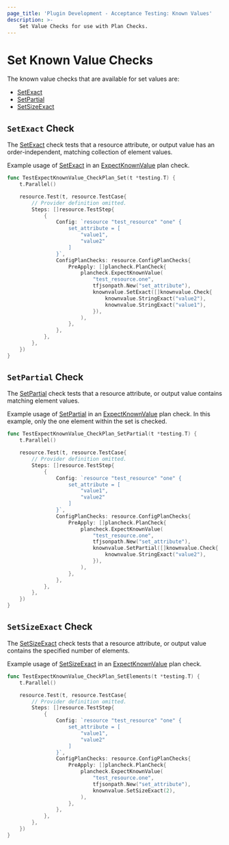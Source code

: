 ```yaml
---
page_title: 'Plugin Development - Acceptance Testing: Known Values'
description: >-
    Set Value Checks for use with Plan Checks.
---
```


# Set Known Value Checks

The known value checks that are available for set values are:

* [SetExact](/terraform/plugin/testing/acceptance-tests/known-value-checks/set#setexact-check)
* [SetPartial](/terraform/plugin/testing/acceptance-tests/known-value-checks/set#setpartial-check)
* [SetSizeExact](/terraform/plugin/testing/acceptance-tests/known-value-checks/set#setsizeexact-check)

## `SetExact` Check

The [SetExact](https://pkg.go.dev/github.com/hashicorp/terraform-plugin-testing/knownvalue#SetExact) check tests that a resource attribute, or output value has an order-independent, matching collection of element values.

Example usage of [SetExact](https://pkg.go.dev/github.com/hashicorp/terraform-plugin-testing/knownvalue#SetExact) in an [ExpectKnownValue](/terraform/plugin/testing/acceptance-tests/plan-checks/resource) plan check.

```go
func TestExpectKnownValue_CheckPlan_Set(t *testing.T) {
	t.Parallel()

	resource.Test(t, resource.TestCase{
		// Provider definition omitted.
		Steps: []resource.TestStep{
			{
				Config: `resource "test_resource" "one" {
					set_attribute = [
						"value1",
						"value2"
					]
				}`,
				ConfigPlanChecks: resource.ConfigPlanChecks{
					PreApply: []plancheck.PlanCheck{
						plancheck.ExpectKnownValue(
							"test_resource.one",
							tfjsonpath.New("set_attribute"),
							knownvalue.SetExact([]knownvalue.Check{
								knownvalue.StringExact("value2"),
								knownvalue.StringExact("value1"),
							}),
						),
					},
				},
			},
		},
	})
}
```

## `SetPartial` Check

The [SetPartial](https://pkg.go.dev/github.com/hashicorp/terraform-plugin-testing/knownvalue#SetPartial) check tests that a resource attribute, or output value contains matching element values.

Example usage of [SetPartial](https://pkg.go.dev/github.com/hashicorp/terraform-plugin-testing/knownvalue#SetPartial) in an [ExpectKnownValue](/terraform/plugin/testing/acceptance-tests/plan-checks/resource) plan check. In this example, only the one element within the set is checked.

```go
func TestExpectKnownValue_CheckPlan_SetPartial(t *testing.T) {
	t.Parallel()

	resource.Test(t, resource.TestCase{
		// Provider definition omitted.
		Steps: []resource.TestStep{
			{
				Config: `resource "test_resource" "one" {
					set_attribute = [
						"value1",
						"value2"
					]
				}`,
				ConfigPlanChecks: resource.ConfigPlanChecks{
					PreApply: []plancheck.PlanCheck{
						plancheck.ExpectKnownValue(
							"test_resource.one",
							tfjsonpath.New("set_attribute"),
							knownvalue.SetPartial([]knownvalue.Check{
								knownvalue.StringExact("value2"),
							}),
						),
					},
				},
			},
		},
	})
}
```

## `SetSizeExact` Check

The [SetSizeExact](https://pkg.go.dev/github.com/hashicorp/terraform-plugin-testing/knownvalue#SetSizeExact) check tests that a resource attribute, or output value contains the specified number of elements.

Example usage of [SetSizeExact](https://pkg.go.dev/github.com/hashicorp/terraform-plugin-testing/knownvalue#SetSizeExact) in an [ExpectKnownValue](/terraform/plugin/testing/acceptance-tests/plan-checks/resource) plan check.

```go
func TestExpectKnownValue_CheckPlan_SetElements(t *testing.T) {
	t.Parallel()

	resource.Test(t, resource.TestCase{
		// Provider definition omitted.
		Steps: []resource.TestStep{
			{
				Config: `resource "test_resource" "one" {
					set_attribute = [
						"value1",
						"value2"
					]
				}`,
				ConfigPlanChecks: resource.ConfigPlanChecks{
					PreApply: []plancheck.PlanCheck{
						plancheck.ExpectKnownValue(
							"test_resource.one",
							tfjsonpath.New("set_attribute"),
							knownvalue.SetSizeExact(2),
						),
					},
				},
			},
		},
	})
}
```
